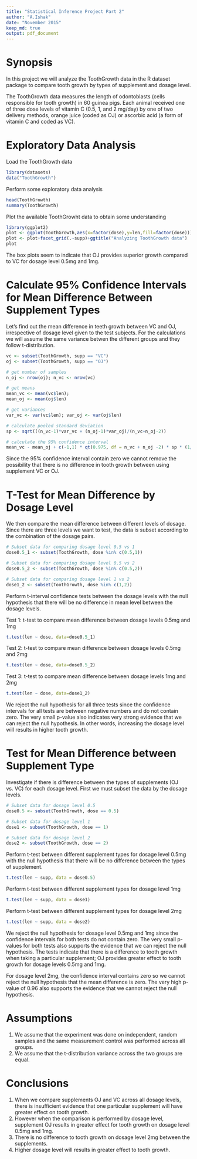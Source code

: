 ```yaml
---
title: "Statistical Inference Project Part 2"
author: "A.Ishak"
date: "November 2015"
keep_md: true
output: pdf_document
---
```


# Synopsis
In this project we will analyze the ToothGrowth data in the R dataset package to compare tooth growth by types of supplement and dosage level. 

The ToothGrowth data measures the length of odontoblasts (cells responsible for tooth growth) in 60 guinea pigs. Each animal received one of three dose levels of vitamin C (0.5, 1, and 2 mg/day) by one of two delivery methods, orange juice (coded as OJ) or ascorbic acid (a form of vitamin C and coded as VC).

# Exploratory Data Analysis
Load the ToothGrowth data
```r
library(datasets)
data("ToothGrowth")
```

Perform some exploratory data analysis
```r
head(ToothGrowth)
summary(ToothGrowth)
```

Plot the available ToothGrowht data to obtain some understanding
```r
library(ggplot2)
plot <- ggplot(ToothGrowth,aes(x=factor(dose),y=len,fill=factor(dose)))+geom_boxplot()
plot <- plot+facet_grid(.~supp)+ggtitle("Analyzing ToothGrowth data")
plot
```

The box plots seem to indicate that OJ provides superior growth compared to VC for dosage level 0.5mg and 1mg. 

# Calculate 95% Confidence Intervals for Mean Difference Between Supplement Types
Let's find out the mean difference in teeth growth between VC and OJ, irrespective of dosage level given to the test subjects. For the calculations we will assume the same variance betwen the different groups and they follow t-distribution.
```r
vc <- subset(ToothGrowth, supp == "VC")
oj <- subset(ToothGrowth, supp == "OJ")

# get number of samples
n_oj <- nrow(oj); n_vc <- nrow(vc)

# get means
mean_vc <- mean(vc$len); 
mean_oj <- mean(oj$len)

# get variances
var_vc <- var(vc$len); var_oj <- var(oj$len)

# calculate pooled standard deviation
sp <- sqrt(((n_vc-1)*var_vc + (n_oj-1)*var_oj)/(n_vc+n_oj-2))

# calculate the 95% confidence interval
mean_vc - mean_oj + c(-1,1) * qt(0.975, df = n_vc + n_oj -2) * sp * (1/n_vc + 1/n_oj)^.5
```
Since the 95% confidence interval contain zero we cannot remove the possibility that there is no difference in tooth growth between using supplement VC or OJ.

# T-Test for Mean Difference by Dosage Level
We then compare the mean difference between different levels of dosage. Since there are three levels we want to test, the data is subset according to the combination of the dosage pairs.
```r
# Subset data for comparing dosage level 0.5 vs 1
dose0.5_1 <- subset(ToothGrowth, dose %in% c(0.5,1))

# Subset data for comparing dosage level 0.5 vs 2
dose0.5_2 <- subset(ToothGrowth, dose %in% c(0.5,2))

# Subset data for comparing dosage level 1 vs 2
dose1_2 <- subset(ToothGrowth, dose %in% c(1,2))
```

Perform t-interval confidence tests between the dosage levels with the null hypothesis that there will be no difference in mean level between the dosage levels.

Test 1: t-test to compare mean difference between dosage levels 0.5mg and 1mg
```r
t.test(len ~ dose, data=dose0.5_1)
```

Test 2: t-test to compare mean difference between dosage levels 0.5mg and 2mg
```r
t.test(len ~ dose, data=dose0.5_2)
```

Test 3: t-test to compare mean difference between dosage levels 1mg and 2mg
```r
t.test(len ~ dose, data=dose1_2)
```

We reject the null hypothesis for all three tests since the confidence intervals for all tests are between negative numbers and do not contain zero. The very small p-value also indicates very strong evidence that we can reject the null hypothesis. In other words, increasing the dosage level will results in higher tooth growth.

# Test for Mean Difference between Supplement Type
Investigate if there is difference between the types of supplements (OJ vs. VC) for each dosage level. First we must subset the data by the dosage levels.
```r
# Subset data for dosage level 0.5
dose0.5 <- subset(ToothGrowth, dose == 0.5)

# Subset data for dosage level 1
dose1 <- subset(ToothGrowth, dose == 1)

# Subset data for dosage level 2
dose2 <- subset(ToothGrowth, dose == 2)
```

Perform t-test between different supplement types for dosage level 0.5mg with the null hypothesis that there will be no difference between the types of supplement.
```r
t.test(len ~ supp, data = dose0.5)
```

Perform t-test between different supplement types for dosage level 1mg
```r
t.test(len ~ supp, data = dose1)
```

Perform t-test between different supplement types for dosage level 2mg
```r
t.test(len ~ supp, data = dose2)
```

We reject the null hypothesis for dosage level 0.5mg and 1mg since the confidence intervals for both tests do not contain zero. The very small p-values for both tests also supports the evidence that we can reject the null hypothesis. The tests indicate that there is a difference to tooth growth when taking a particular supplement; OJ provides greater effect to tooth growth for dosage levels 0.5mg and 1mg.

For dosage level 2mg, the confidence interval contains zero so we cannot reject the null hypothesis that the mean difference is zero. The very high p-value of 0.96 also supports the evidence that we cannot reject the null hypothesis.

# Assumptions
1. We assume that the experiment was done on independent, random samples and the same measurement control was performed across all groups.
2. We assume that the t-distribution variance across the two groups are equal.

# Conclusions
1. When we compare supplements OJ and VC across all dosage levels, there is insufficient evidence that one particular supplement will have greater effect on tooth growth.
2. However when the comparison is performed by dosage level, supplement OJ results in greater effect for tooth growth on dosage level 0.5mg and 1mg. 
3. There is no difference to tooth growth on dosage level 2mg between the supplements.
4. Higher dosage level will results in greater effect to tooth growth.
